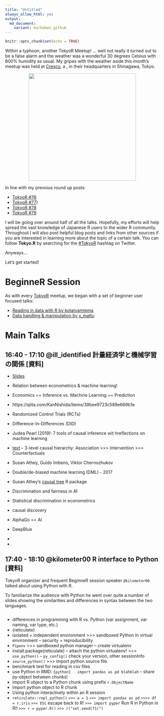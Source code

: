 ```yaml
---
title: "Untitled"
always_allow_html: yes
output: 
  md_document:
    variant: markdown_github
---
```


```r
knitr::opts_chunk$set(echo = TRUE)
```

Within a typhoon, another TokyoR Meetup! ... well not really it turned out to be a false alarm and the weather was a wonderful 30 degrees Celsius with 800% humidity as usual. My gripes with the weather aside this month's meetup was held at [Cresco](), a , in their headquarters in Shinagawa, Tokyo.

<img src="https://i.imgur.com/UlstyyS.png" style="display: block; margin: auto;" width = "350" />

In line with my previous round up posts:

- [TokyoR #76](https://ryo-n7.github.io/2019-03-07-tokyoR-76-roundup/)
- [TokyoR #77](https://ryo-n7.github.io/2019-04-24-tokyoR-77/)) 
- [TokyoR #78](https://ryo-n7.github.io/2019-05-31-tokyoR-78-roundup/) 
- [TokyoR #79](https://ryo-n7.github.io/2019-07-05-tokyoR-79-roundup/)

I will be going over around half of all the talks. Hopefully, my efforts will help spread the vast knowledge of Japanese R users to the wider R community. Throughout I will also post helpful blog posts and links from other sources if you are interested in learning more about the topic of a certain talk. You can follow __Tokyo.R__ by searching for the [#TokyoR](https://twitter.com/hashtag/TokyoR) hashtag on Twitter.

Anyways...

Let's get started!

# BeginneR Session

As with every [TokyoR](http://tokyor.connpass.com/) meetup, we began with a set of beginner user focused talks:

- [Reading in data with R by kotatyamtema](https://www.slideshare.net/kotora_0507/tokyor79-beginnerssession1/kotora_0507/tokyor79-beginnerssession1)
- [Data handling & manipulation by y_mattu](https://ymattu.github.io/TokyoR80/slide.html)

# Main Talks

## 16:40 - 17:10 	@ill_identified 	計量経済学と機械学習の関係 	[資料]
* [Slides](https://speakerdeck.com/ktgrstsh/relation-between-econometrics-and-machine-learning-ai-is-the-plan-the-plan-is-counterfactual)

- Relation between econometrics & machine learning! 
- Economics == Inference vs. Machine Learning == Prediction
- https://qiita.com/KanNishida/items/39bee9723c589e669b1e
- Randomized Control Trials (RCTs)
- Difference-In-Differences (DID)
- Judea Pearl (2019): 7 tools of causal inference wit hreflections on machine learning
- [text](https://cacm.acm.org/magazines/2019/3/234929-the-seven-tools-of-causal-inference-with-reflections-on-machine-learning/fulltext)
-- 3-level causal hierarchy: Association >>> Intervention >>> Counterfactuals
- Susan Athey, Guido Imbens, Viktor Chernozhukov
- Double/de-biased machine learning (DML) - 2017
- Susan Athey's [causal tree](https://t.co/OW8VFGtjRr) R package
- Discrimination and fairness in AI 
- Statistical discrimination in econometrics
- causal discovery
- AlphaGo == AI
- DeepBlue
-
-

## 17:40 - 18:10 	@kilometer00 	R interface to Python 	[資料]

TokyoR organizer and frequent BeginneR session speaker `@kilometer00` talked about using Python with R. 

To familiarize the audience with Python he went over quite a number of slides showing the similarities and differences in syntax between the two languages.

![]()



- differences in programming with R vs. Python (var assignment, var naming, var type, etc.)
- {reticulate}
- isolated + independent environment >>> sandboxed Python in virtual environment 
-- security + reproducibility
- `Pipenv` >>> sandboxed python manager 
-- create virtualenv
- install.package(reticulate)
-- attach the python virtualenv! >>> `use_python()`
-- `py_config()` check your version, other sessionInfo
- `source_python()` >>> import python source file
- benchmark test for reading in csv files
- use Python in RMD: ```{python}   import pandas as pd blahblah ```
-- share py-object between chunks!
- import R object to a Python chunk using prefix `r.ObjectName`
- import python object to R chunk
- Using python interactively within an R session
- `reticulate::repl_python()` 
`>>> a = 1 `
`>>> import pandas as pd`
`>>>> df = r.iris`
`>>> ESC`  escape back to R!
`>>> import pyper` Run R in Python in R!!
`>>> r = pyper.R()`
`>>> r("set.seed(71)")`